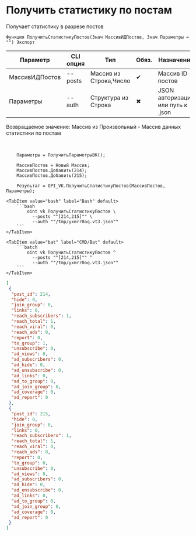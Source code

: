 ﻿---
sidebar_position: 2
description: Получить статистику по постам и другие функции для работы с VK в Открытом пакете интеграций - бесплатной open-source библиотеке интеграций для 1С:Предприятие 8, OneScript и CLI
keywords: [1C, 1С, 1С:Предприятие, 1С:Предприятие 8.3, API, Интеграция, Сервисы, Обмен, OneScript, CLI, VK]
---


# Получить статистику по постам
 Получает статистику в разрезе постов



`Функция ПолучитьСтатистикуПостов(Знач МассивИДПостов, Знач Параметры = "") Экспорт`

  | Параметр | CLI опция | Тип | Обяз. | Назначение |
  |-|-|-|-|-|
  | МассивИДПостов | --posts | Массив из Строка,Число | &#x2714; | Массив ID постов |
  | Параметры | --auth | Структура из Строка | &#x2716; | JSON авторизации или путь к .json |

  
  Возвращаемое значение:   Массив из Произвольный -  Массив данных статистики по постам

<br/>




```bsl title="Пример использования для 1С:Предприятие/OneScript"
    Параметры = ПолучитьПараметрыВК();

    МассивПостов = Новый Массив;
    МассивПостов.Добавить(214);
    МассивПостов.Добавить(215);

    Результат = OPI_VK.ПолучитьСтатистикуПостов(МассивПостов, Параметры);
```
    

 <Tabs>
  
    <TabItem value="bash" label="Bash" default>
        ```bash
            oint vk ПолучитьСтатистикуПостов \
              --posts ""[214,215]"" \
              --auth ""/tmp/yxmrr0oq.vt3.json""
        ```
    </TabItem>
  
    <TabItem value="bat" label="CMD/Bat" default>
        ```batch
            oint vk ПолучитьСтатистикуПостов ^
              --posts ""[214,215]"" ^
              --auth ""/tmp/yxmrr0oq.vt3.json""
        ```
    </TabItem>
</Tabs>


```json title="Результат"
[
 {
  "post_id": 214,
  "hide": 0,
  "join_group": 0,
  "links": 0,
  "reach_subscribers": 1,
  "reach_total": 1,
  "reach_viral": 0,
  "reach_ads": 0,
  "report": 0,
  "to_group": 1,
  "unsubscribe": 0,
  "ad_views": 0,
  "ad_subscribers": 0,
  "ad_hide": 0,
  "ad_unsubscribe": 0,
  "ad_links": 0,
  "ad_to_group": 0,
  "ad_join_group": 0,
  "ad_coverage": 0,
  "ad_report": 0
 },
 {
  "post_id": 215,
  "hide": 0,
  "join_group": 0,
  "links": 0,
  "reach_subscribers": 1,
  "reach_total": 1,
  "reach_viral": 0,
  "reach_ads": 0,
  "report": 0,
  "to_group": 0,
  "unsubscribe": 0,
  "ad_views": 0,
  "ad_subscribers": 0,
  "ad_hide": 0,
  "ad_unsubscribe": 0,
  "ad_links": 0,
  "ad_to_group": 0,
  "ad_join_group": 0,
  "ad_coverage": 0,
  "ad_report": 0
 }
]
```
